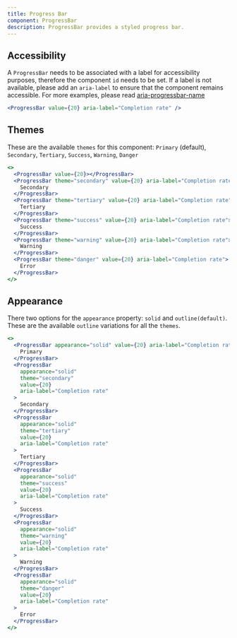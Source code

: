 ```yaml
---
title: Progress Bar
component: ProgressBar
description: ProgressBar provides a styled progress bar.
---
```


## Accessibility

A `ProgressBar` needs to be associated with a label for accessibility purposes, therefore the component `id` needs to be set. If a label is not available, please add an `aria-label` to ensure that the component remains accessible.
For more examples, please read [aria-progressbar-name](https://dequeuniversity.com/rules/axe/4.1/aria-progressbar-name?application=axeAPI)

```jsx live center
<ProgressBar value={20} aria-label="Completion rate" />
```

## Themes

These are the available `themes` for this component: `Primary` (default), `Secondary`, `Tertiary`, `Success`, `Warning`, `Danger`

```jsx preview center
<>
  <ProgressBar value={20}></ProgressBar>
  <ProgressBar theme="secondary" value={20} aria-label="Completion rate">
    Secondary
  </ProgressBar>
  <ProgressBar theme="tertiary" value={20} aria-label="Completion rate">
    Tertiary
  </ProgressBar>
  <ProgressBar theme="success" value={20} aria-label="Completion rate">
    Success
  </ProgressBar>
  <ProgressBar theme="warning" value={20} aria-label="Completion rate">
    Warning
  </ProgressBar>
  <ProgressBar theme="danger" value={20} aria-label="Completion rate">
    Error
  </ProgressBar>
</>
```

## Appearance

There two options for the `appearance` property: `solid` and `outline(default)`. These are the available `outline` variations for all the `themes`.

```jsx preview center
<>
  <ProgressBar appearance="solid" value={20} aria-label="Completion rate">
    Primary
  </ProgressBar>
  <ProgressBar
    appearance="solid"
    theme="secondary"
    value={20}
    aria-label="Completion rate"
  >
    Secondary
  </ProgressBar>
  <ProgressBar
    appearance="solid"
    theme="tertiary"
    value={20}
    aria-label="Completion rate"
  >
    Tertiary
  </ProgressBar>
  <ProgressBar
    appearance="solid"
    theme="success"
    value={20}
    aria-label="Completion rate"
  >
    Success
  </ProgressBar>
  <ProgressBar
    appearance="solid"
    theme="warning"
    value={20}
    aria-label="Completion rate"
  >
    Warning
  </ProgressBar>
  <ProgressBar
    appearance="solid"
    theme="danger"
    value={20}
    aria-label="Completion rate"
  >
    Error
  </ProgressBar>
</>
```
